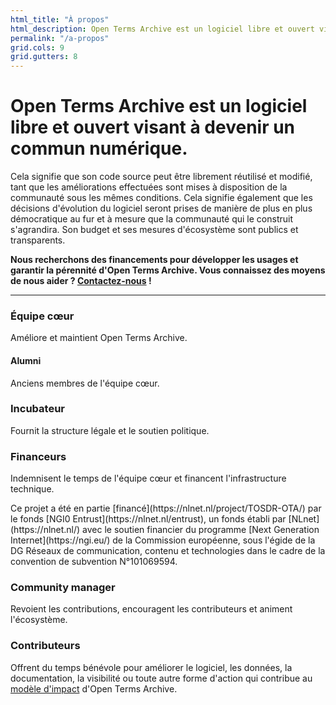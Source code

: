 ```yaml
---
html_title: "À propos"
html_description: Open Terms Archive est un logiciel libre et ouvert visant à devenir un commun numérique.
permalink: "/a-propos"
grid.cols: 9
grid.gutters: 8
---
```


<div className="text__center">

  # Open Terms Archive est un logiciel libre et ouvert visant à devenir un commun numérique.

  Cela signifie que son code source peut être librement réutilisé et modifié, tant que les améliorations effectuées sont mises à disposition de la communauté sous les mêmes conditions. Cela signifie également que les décisions d'évolution du logiciel seront prises de manière de plus en plus démocratique au fur et à mesure que la communauté qui le construit s'agrandira. Son <Link href="/budget">budget</Link> et ses <Link href="/stats">mesures d'écosystème</Link> sont publics et transparents.

  **Nous recherchons des financements pour développer les usages et garantir la pérennité d'Open Terms Archive. Vous connaissez des moyens de nous aider ? [Contactez-nous](mailto:contact@opentermsarchive.org) !**

  ---

  ### Équipe cœur

  Améliore et maintient Open Terms Archive.

  <Contributors type="core" showInfo="true" thumbnailWidth="88" thumbnailHeight="88" className="mb__XL" marginTop={false} />

  #### Alumni

  Anciens membres de l'équipe cœur.

  <Contributors type="alumnis" showInfo="true" className="mb__2XL" marginTop={false} />

  ### Incubateur

  Fournit la structure légale et le soutien politique.

  <ThumbGallery className="mb__2XL" marginTop={false}>
    <Link href="https://disinfo.quaidorsay.fr" target="_blank" rel="noopener">
        <ThumbGalleryItem src="/images/contributors/ambassadeur-francais-pour-le-numerique.png" width="158" height="80" />
    </Link>
  </ThumbGallery>

  ### Financeurs

  Indemnisent le temps de l'équipe cœur et financent l'infrastructure technique.

  <ThumbGallery small={true} marginTop={false}>
    <ThumbGalleryItem src="/images/contributors/meae.png" width="130" height="117" />
    <ThumbGalleryItem src="/images/contributors/france-relance.png" width="77" height="77" />
    <ThumbGalleryItem src="/images/contributors/nextgen.png" width="220" height="48" />
    <ThumbGalleryItem src="/images/contributors/reset.png" width="101" height="29" />
    <ThumbGalleryItem src="/images/contributors/nlnet.png" width="160" height="120" />
    <ThumbGalleryItem src="/images/contributors/european-commission.png" width="144" height="100" />
    <ThumbGalleryItem src="/images/contributors/dinum.png" width="320" height="80" />
  </ThumbGallery>

  <p className="text__light mb__3XL">Ce projet a été en partie [financé](https://nlnet.nl/project/TOSDR-OTA/) par le fonds [NGI0 Entrust](https://nlnet.nl/entrust), un fonds établi par [NLnet](https://nlnet.nl/) avec le soutien financier du programme [Next Generation Internet](https://ngi.eu/) de la Commission européenne, sous l'égide de la DG Réseaux de communication, contenu et technologies dans le cadre de la convention de subvention N°101069594.</p>

  ### Community manager

  Revoient les contributions, encouragent les contributeurs et animent l'écosystème.

  <Contributors type="communityManager" showInfo="true" className="mb__2XL" marginTop={false} />

  ### Contributeurs

  Offrent du temps bénévole pour améliorer le logiciel, les données, la documentation, la visibilité ou toute autre forme d'action qui contribue au [modèle d'impact](./impact) d'Open Terms Archive.

  <Contributors type="contributors" />

</div>
